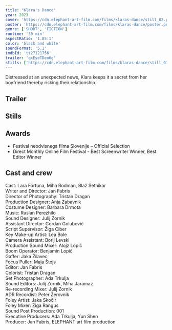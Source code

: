 ```yaml
---
title: "Klara's Dance"
year: 2023
cover: 'https://cdn.elephant-art-film.com/films/klaras-dance/still_02.png'
poster: 'https://cdn.elephant-art-film.com/films/klaras-dance/poster.png'
genre: ['SHORT', 'FICTION']
runtime: '30 min'
aspectRatio: '1.85:1'
color: 'black and white'
soundFormat: '5.1'
imdbId: 'tt27121756'
trailer: 'qxEyeTDeo6g'
stills: ['https://cdn.elephant-art-film.com/films/klaras-dance/still_01.png', 'https://cdn.elephant-art-film.com/films/klaras-dance/still_02.png', 'https://cdn.elephant-art-film.com/films/klaras-dance/still_03.png', 'https://cdn.elephant-art-film.com/films/klaras-dance/still_05.png', 'https://cdn.elephant-art-film.com/films/klaras-dance/still_07.png', 'https://cdn.elephant-art-film.com/films/klaras-dance/still_08.png', 'https://cdn.elephant-art-film.com/films/klaras-dance/still_12.png', 'https://cdn.elephant-art-film.com/films/klaras-dance/still_14.png', 'https://cdn.elephant-art-film.com/films/klaras-dance/still_15.png', 'https://cdn.elephant-art-film.com/films/klaras-dance/still_16.png', 'https://cdn.elephant-art-film.com/films/klaras-dance/still_17.png', 'https://cdn.elephant-art-film.com/films/klaras-dance/still_19.png', 'https://cdn.elephant-art-film.com/films/klaras-dance/still_20.png']
---
```



Distressed at an unexpected news, Klara keeps it a secret from her boyfriend thereby risking their relationship.

<h2>Trailer</h2>

<YouTube id={frontmatter.trailer} class="md:mx-24 xl:mx-12 my-6" />

<h2>Stills</h2>

<h2>Awards</h2>

- Festival neodvisnega filma Slovenije – Official Selection
- Direct Monthly Online Film Festival - Best Screenwriter Winner, Best Editor Winner

<h2>Cast and crew</h2>

<span class="font-light">Cast:</span> Lara Fortuna, Miha Rodman, Blaž Setnikar  
<span class="font-light">Writer and Director:</span> Jan Fabris  
<span class="font-light">Director of Photography:</span> Tristan Dragan  
<span class="font-light">Production Designer:</span> Anja Zabavnik  
<span class="font-light">Costume Designer:</span> Barbara Drmota  
<span class="font-light">Music:</span> Ruslan Perezhilo  
<span class="font-light">Sound Designer:</span> Julij Zornik  
<span class="font-light">Assistant Director:</span> Gordan Golubović  
<span class="font-light">Script Supervisor:</span> Žiga Ciber  
<span class="font-light">Key Make-up Artist:</span> Lea Bole  
<span class="font-light">Camera Assistant:</span> Borij Levski  
<span class="font-light">Production Sound Mixer:</span> Alojz Lopič  
<span class="font-light">Boom Operator:</span> Benjamin Lopič  
<span class="font-light">Gaffer:</span> Jaka Žilavec  
<span class="font-light">Focus Puller:</span> Maja Štojs  
<span class="font-light">Editor:</span> Jan Fabris  
<span class="font-light">Colorist:</span> Tristan Dragan  
<span class="font-light">Set Photographer:</span> Ada Trkulja  
<span class="font-light">Sound Editors:</span> Julij Zornik, Miha Jaramaz  
<span class="font-light">Re-recording Mixer:</span> Julij Zornik  
<span class="font-light">ADR Recordist:</span> Peter Žerovnik  
<span class="font-light">Foley Artist:</span> Jaka Skočir  
<span class="font-light">Foley Mixer:</span> Žiga Rangus  
<span class="font-light">Sound Post Production:</span> 001  
<span class="font-light">Executive Producers:</span> Ada Trkulja, Yun Shen  
<span class="font-light">Producer:</span> Jan Fabris, ELEPHANT art film production  
